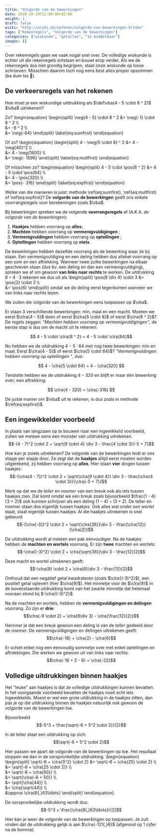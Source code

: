 ```yaml
---
title: "Volgorde van de bewerkingen"
date: 2018-10-19T22:00:00+02:00
weight: 1
draft: false
wiski: "http://wiski.be/oefenen/volgorde-van-bewerkingen-0/take"
tags: ["Rekenregels", "Volgorde van de bewerkingen"]
categories: ["wiskunde", "getallen", "1e middelbaar"]
images: []
---
```


Over rekenregels gaan we vaak nogal snel over. De volledige wiskunde is echter
uit die rekenregels ontstaan en bouwt erop verder. Als we de rekenregels dus
niet grondig begrijpen, staat onze wiskunde op losse schroeven. Misschien
daarom toch nog eens best alles proper opsommen (ba dum tss 🥁).

## De verkeersregels van het rekenen

Hoe moet je een wiskundige uitdrukking als
$\def\vba{4 - 5 \cdot 8 ^ 2}$
$\vba$
uitrekenen?

Zo?
\begin{equation}
\begin{split}
\neg{4 - 5} \cdot 8 ^ 2
&= \neg{-1} \cdot 8 ^ 2 \\\\\
 &= -8 ^ 2 \\\\\
 &= \neg{-64}
\end{split}
\label{eq:sumfirst}
\end{equation}

Of zo?
\begin{equation}
\begin{split}
4 - \neg{5 \cdot 8} ^ 2
&= 4 - \neg{40}^2 \\\\\
 &= 4 - \neg{1600} \\\\\
 &= \neg{- 1596}
\end{split}
\label{eq:multfirst}
\end{equation}

Of misschien zo?
\begin{equation}
\begin{split}
4 - 5 \cdot \pos{8 ^ 2}
&= 4 - 5 \cdot \pos{64} \\\\\
 &= 4 - \pos{320} \\\\\
 &= \pos{- 316}
\end{split}
\label{eq:expfirst}
\end{equation}

Welke van die manieren is juist: methode \ref{eq:sumfirst}, \ref{eq:multfirst} of
\ref{eq:expfirst}? De **volgorde van de bewerkingen** geeft ons enkele
voorrangsregels voor berekeningen zoals $\vba$.

<Attention title="Afspraak">

Bij bewerkingen spreken we de volgende **voorrangsregels** af (A.K.A. _de
volgorde van de bewerkingen_):

1. **Haakjes** hebben voorrang op **alles**;
2. **Machten** <Mute text="(en wortels)" /> hebben voorrang op
   **vermenigvuldigingen** <Mute text="(en delingen)" />;
3. **Vermenigvuldingen** <Mute text="(en delingen)" /> hebben voorrang op
   **optellingen** <Mute text="(en aftrekkingen)" />;
4. **Optellingen** <Mute text="(en aftrekkingen)" /> hebben voorrang op **niets**.

</Attention>

De <Mute text="lichtgrijze" /> bewerkingen hebben dezelfde voorrang als de
bewerking waar ze bij staan. Een vermenigvuldiging en een deling hebben dus
allebei voorrang op een som en een aftrekking. Wanneer twee zulke bewerkingen
na elkaar geschreven staan (dus bv. een deling en dan een vermenigvuldiging),
spreken we af om gewoon **van links naar rechts** te werken.
De uitdrukking $8 \div 4 \cdot 3$ rekenen we dus uit als
\begin{split}
\pos{8 \div 4} \cdot 3
&= \pos{2} \cdot 3 \\\\\
 &= \pos{6}
\end{split}
omdat we de deling eerst tegenkomen wanneer we van links naar rechts lezen.

We zullen die volgorde van de bewerkingen eens toepassen op $\vba$.

Er staan $3$ verschillende bewerkingen: min, maal en een macht. Moeten we eerst
$\clra{4 - 5}$ doen of eerst $\clra{5 \cdot 8}$ of eerst $\clra{8 ^ 2}$? De
regels zeggen: _"Machten hebben
voorrang op vermenigvuldigingen"_, de eerste stap is dus om de macht uit te rekenen:

$$ 4 - 5 \cdot \clra{8 ^ 2} = 4 - 5 \cdot \clra{64}$$

Nu hebben we de uitdrukking $4 - 5 \cdot 64$ met nog twee bewerkingen:
min en maal. Eerst $\clra{4 - 5}$ of eerst $\clra{5 \cdot 64}$?
_"Vermenigvuldingen hebben voorrang op optellingen <Mute text="(en aftrekkingen)" />"_, dus:

$$ 4 - \clra{5 \cdot 64} = 4 - \clra{320} $$

Tenslotte hebben we de uitdrukking $4 - 320$ en blijft er maar één
bewerking over; een aftrekking:

$$ \clra{4 - 320} = \clra{-316} $$

De juiste manier om $\vba$ uit te rekenen, is dus zoals in methode
$\ref{eq:expfirst}$.

## Een ingewikkelder voorbeeld

In plaats van langzaam op te bouwen naar een ingewikkeld voorbeeld, zullen we
meteen eens een monster van uitdrukking uitrekenen.
$$-(4 - 7)^2 \cdot 2 + \sqrt{9 \cdot 4} \div 3 - \frac{4 \cdot 3}{-5 + 7}$$

Hoe kan je zoiets uitrekenen? De volgorde van de bewerkingen leidt er ons
stapje per stapje door. Ze zegt dat de **haakjes** altijd eerst moeten worden
uitgerekend, zij hebben voorrang op **alles**. Hier staan **vier** dingen tussen haakjes:
$$-(\clra{4 - 7})^2 \cdot 2 + \sqrt{\clra{9 \cdot 4}} \div 3 - \frac{\clra{4 \cdot 3}}{\clra{-5 + 7}}$$

Merk op dat we de _teller_ en _noemer_ van een breuk ook als iets tussen haakjes zien. Dat
komt omdat we een breuk zoals bijvoorbeeld $\frac{1 - 4}{3 + 2}$ ook kunnen schrijven als
een deling $(1 - 4) \div (3 + 2)$. De teller en noemer staan dus eigenlijk tussen haakjes. Ook alles wat _onder een wortel_ staat, staat eigenlijk tussen haakjes.
Al die haakjes uitrekenen is snel gebeurd:
$$-(\clra{-3})^2 \cdot 2 + \sqrt{\clra{36}}\div 3 - \frac{\clra{12}}{\clra{2}}$$

De uitdrukking wordt al meteen een pak eenvoudiger. Na de haakjes hebben de
**machten en wortels** voorrang. Er zijn **twee** machten en wortels:
$$-\clra{(-3)^2} \cdot 2 + \clra{\sqrt{36}}\div 3 - \frac{12}{2}$$

Deze macht en wortel uitrekenen geeft:
$$-\clra{9} \cdot 2 + \clra{6}\div 3 - \frac{12}{2}$$

Onthoud dat een negatief getal kwadrateren (zoals $\clra{(-3)^2}$), een
positief getal oplevert (hier $\clra{9}$). Het minnetje voor de $\clra{9}$ in
de bovenstaande uitdrukking komt van het zwarte minnetje dat helemaal vooraan stond
bij $-\clra{(-3)^2}$.

Na de machten en wortels, hebben de **vermenigvuldigingen en delingen**
voorrang. Zo zijn er **drie**:
$$\clra{-9 \cdot 2} + \clra{6\div 3} - \clra{\frac{12}{2}}$$

Herinner je dat een breuk gewoon een deling is van de _teller_ gedeeld door de
_noemer_. De vermenigvuldigingen en delingen uitrekenen geeft:
$$\clra{-18} + \clra{2} - \clra{6}$$

Er schiet enkel nog een eenvoudig sommetje over met enkel optellingen en
aftrekkingen. Die werken we gewoon uit van links naar rechts:
$$\clra{-18 + 2 - 6} = \clra{-22}$$

## Volledige uitdrukkingen binnen haakjes

Het "leuke" aan haakjes is dat ze volledige uitdrukkingen kunnen bevatten. In
het voorgaande voorbeeld bevatten de haakjes nooit echt iets ingewikkelds.
Moest er wel een grote uitdrukking in de haakjes zitten, dan pas je op die
uitdrukking binnen de haakjes natuurlijk ook gewoon de volgorde van de
bewerkingen toe.

Bijvoorbeeld
$$-5^3 + \frac{\sqrt{-6 + 5^2 \cdot 2}}{2}$$

In de teller staat een uitdrukking op zich:
$$\sqrt{-6 + 5^2 \cdot 2}$$

Hier passen we apart de volgorde van de bewerkingen op toe. Het resultaat
stoppen we dan in de oorspronkelijke uitdrukking.
\begin{equation}
\begin{split}
\sqrt{-6 + \clra{5^2} \cdot 2}
&= \sqrt{-6 + \clra{25} \cdot 2} \\\\\
 &= \sqrt{-6 + \clra{25 \cdot 2}} \\\\\
 &= \sqrt{-6 + \clra{50}} \\\\\
 &= \sqrt{\clra{-6 + 50}} \\\\\
 &= \sqrt{\clra{44}} \\\\\
 &= \clra{\sqrt{44}} \\\\\
 &\approx \clra{6{,}63\ldots}
\end{split}
\end{equation}

De oorspronkelijke uitdrukking wordt dus:
$$-5^3 + \frac{\clra{6{,}63\ldots}}{2}$$

Hier kan je weer de volgorde van de bewerkingen op toepassen. Je zult vinden
dat de uitdrukking gelijk is aan $\clra{-121{,}6}$ (afgerond op 1 cijfer na de
komma).
